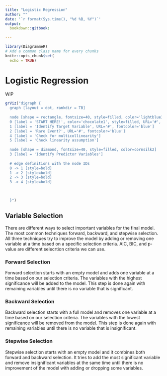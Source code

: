 ```yaml
---
title: "Logistic Regression"
author: ""
date: '`r format(Sys.time(), "%d %B, %Y")`'
output:
  bookdown::gitbook:
      
---
```



```r
library(DiagrammeR)
# Add a common class name for every chunks
knitr::opts_chunk$set(
  echo = TRUE)

```


# Logistic Regression

WIP

```r

grViz("digraph {
  graph [layout = dot, rankdir = TB]
  
  node [shape = rectangle, fontsize=40, style=filled, color='lightblue1']
  0 [label = 'START HERE!', color='chocolate1', style=filled, URL='#', fontcolor='blue']
  1 [label = 'Identify Target Variable', URL='#', fontcolor='blue']
  2 [label = 'Rare Event?', URL='#', fontcolor='blue']
  4 [label = 'Check for multicollinearity']
  5 [label = 'Check linearity assumption']
  
  node [shape = diamond, fontsize=40, style=filled, color=cornsilk2]
  3 [label = 'Identify Predictor Variables']
  
  # edge definitions with the node IDs
  0 -> 1 [style=bold]
  1 -> 2 [style=bold]
  2 -> 3 [style=bold]
  3 -> 4 [style=bold]
  
  

  }")
```

## Variable Selection

There are different ways to select important variables for the final model. The most common techniques forward, backward, and stepwise selection. All three techniques try to improve the model by adding or removing one variable at a time based on a specific selection criteria. AIC, BIC, and p-value are different selecrtion criteria we can use. 

### Forward Selection
Forward selection starts with an empty model and adds one variable at a time based on our selection criteria. The variables with the highest significance will be added to the model. This step is done again with remaining variables until there is no variable that is significant. 

### Backward Selection
Backward selection starts with a full model and removes one variable at a time based on our selection criteria. The variables with the lowest significance will be removed from the model. This step is done again with remaining variables until there is no variable that is insignificant. 

### Stepwise Selection
Stepwise selection starts with an empty model and it combines both forward and backward selection. It tries to add the most significant variable and remove insignificant variables at the same time until there is no improvement of the model with adding or dropping some variables. 


